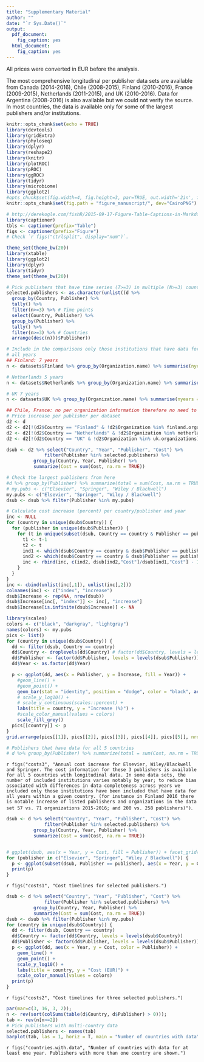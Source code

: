 ```yaml
---
title: "Supplementary Material"
author: ""
date: "`r Sys.Date()`"
output:
  pdf_document:
    fig_caption: yes
  html_document:
    fig_caption: yes
---
```



All prices were converted in EUR before the analysis.

The most comprehensive longitudinal per publisher data sets are available from 
Canada (2014-2016), Chile (2008-2015), Finland (2010-2016), France (2009-2015), Netherlands (2011-2015), and UK (2010-2016). Data for Argentina (2008-2016) is also available but we could not verify the source. In most countries, the data is available only for some of the largest publishers and/or institutions.


```r
knitr::opts_chunk$set(echo = TRUE)
library(devtools)
library(gridExtra)
library(phyloseq)
library(dplyr)
library(reshape2)
library(knitr)
library(plotROC)
library(pROC)
library(ggROC)
library(tidyr)
library(microbiome)
library(ggplot2)
#opts_chunk$set(fig.width=4, fig.height=3, par=TRUE, out.width='2in', fig.pos='H')
knitr::opts_chunk$set(fig.path = "figure_manuscript/", dev="CairoPNG")

# http://derekogle.com/fishR/2015-09-17-Figure-Table-Captions-in-Markdown
library(captioner)
tbls <- captioner(prefix="Table")
figs <- captioner(prefix="Figure")
# Check `r figs("ctrlsplit", display="num")`.

theme_set(theme_bw(20))
library(xtable)
library(ggplot2)
library(dplyr)
library(tidyr)
theme_set(theme_bw(20))

# Pick publishers that have time series (T>=3) in multiple (N>=3) countries
selected.publishers <- as.character(unlist((d %>%
  group_by(Country, Publisher) %>%
  tally() %>%
  filter(n>=3) %>% # Time points
  select(Country, Publisher) %>%
  group_by(Publisher) %>%
  tally() %>%
  filter(n>=3) %>% # Countries
  arrange(desc(n)))$Publisher))
```



```r
# Include in the comparisons only those institutions that have data for
# all years
## Finland: 7 years
n <- datasets$Finland %>% group_by(Organization.name) %>% summarise(nyears = length(unique(Year))) %>% arrange(desc(nyears)) %>% filter(nyears == 7) %>% select(Organization.name); finland.organizations <- as.vector(unname(unlist(n)))

# Netherlands 5 years
n <- datasets$Netherlands %>% group_by(Organization.name) %>% summarise(nyears = length(unique(Year))) %>% arrange(desc(nyears)) %>% filter(nyears == 5) %>% select(Organization.name); netherlands.organizations <- as.vector(unname(unlist(n)))

# UK 7 years
n <- datasets$UK %>% group_by(Organization.name) %>% summarise(nyears = length(unique(Year))) %>% arrange(desc(nyears)) %>% filter(nyears == 7) %>% select(Organization.name); uk.organizations <- as.vector(unname(unlist(n)))

## Chile, France: no per organization information therefore no need to filter
# Price increase per publisher per dataset
d2 <- d
d2 <- d2[!(d2$Country == "Finland" & !d2$Organization %in% finland.organizations),]
d2 <- d2[!(d2$Country == "Netherlands" & !d2$Organization %in% netherlands.organizations),]
d2 <- d2[!(d2$Country == "UK" & !d2$Organization %in% uk.organizations),]

dsub <- d2 %>% select("Country", "Year", "Publisher", "Cost") %>%
              filter(Publisher %in% selected.publishers) %>%
	      group_by(Country, Year, Publisher) %>%
	      summarize(Cost = sum(Cost, na.rm = TRUE))

# Check the largest publishers from here
#d %>% group_by(Publisher) %>% summarize(total = sum(Cost, na.rm = TRUE), ncountries = length(unique(Country))) %>% arrange(desc(total))
# my.pubs <- c("Elsevier", "Springer", "Wiley / Blackwell")
my.pubs <- c("Elsevier", "Springer", "Wiley / Blackwell")
dsub <- dsub %>% filter(Publisher %in% my.pubs)

# Calculate cost increase (percent) per country/publisher and year
inc <- NULL
for (country in unique(dsub$Country)) {
  for (publisher in unique(dsub$Publisher)) {
    for (t in unique(subset(dsub, Country == country & Publisher == publisher)$Year)[-1]) {
      t1 <- t-1
      t2 <- t
      ind1 <- which(dsub$Country == country & dsub$Publisher == publisher & dsub$Year == t1)
      ind2 <- which(dsub$Country == country & dsub$Publisher == publisher & dsub$Year == t2)
      inc <- rbind(inc, c(ind2, dsub[ind2,"Cost"]/dsub[ind1,"Cost"] - 1))
    }
  }
}
inc <- cbind(unlist(inc[,1]), unlist(inc[,2]))
colnames(inc) <- c("index", "increase")
dsub$Increase <- rep(NA, nrow(dsub))
dsub$Increase[inc[, "index"]] <- inc[, "increase"]
dsub$Increase[is.infinite(dsub$Increase)] <- NA

library(scales)
colors <- c("black", "darkgray", "lightgray")
names(colors) <- my.pubs
pics <- list()
for (country in unique(dsub$Country)) {
  dd <- filter(dsub, Country == country)
  dd$Country <- droplevels(dd$Country) # factor(dd$Country, levels = levels(dsub$Country))
  dd$Publisher <- factor(dd$Publisher, levels = levels(dsub$Publisher))
  dd$Year <- as.factor(dd$Year)

  p <- ggplot(dd, aes(x = Publisher, y = Increase, fill = Year)) +
    #geom_line() +
    #geom_point() +
    geom_bar(stat = "identity", position = "dodge", color = "black", aes(group = Year)) + 
    # scale_y_log10() +
    # scale_y_continuous(scales::percent) + 
    labs(title = country, y = "Increase (%)") +
    #scale_color_manual(values = colors)
    scale_fill_grey()    
  pics[[country]] <- p
}
grid.arrange(pics[[1]], pics[[2]], pics[[3]], pics[[4]], pics[[5]], nrow = 2)

# Publishers that have data for all 5 countries
# d %>% group_by(Publisher) %>% summarize(total = sum(Cost, na.rm = TRUE), ncountries = length(unique(Country))) %>% arrange(desc(total)) %>% filter(ncountries == 5)
```

`r figs("costs3", "Annual cost increase for Elsevier, Wiley/Blackwell and Springer. The cost information for these 3 publishers is available for all 5 countries with longitudinal data. In some data sets, the number of included institutions varies notably by year; to reduce bias associated with differences in data completeness across years we included only those institutions have been included that have data for all years within a given country. (for instance in Finland 2016 there is notable increase of listed publishers and organizations in the data set 57 vs. 71 organizations 2015-2016; and 200 vs. 258 publishers)")`.



```r
dsub <- d %>% select("Country", "Year", "Publisher", "Cost") %>%
              filter(Publisher %in% selected.publishers) %>%
	      group_by(Country, Year, Publisher) %>%
	      summarize(Cost = sum(Cost, na.rm = TRUE))


# ggplot(dsub, aes(x = Year, y = Cost, fill = Publisher)) + facet_grid(Country ~ .) + geom_bar(stat = "identity", position = "dodge") + scale_y_log10()
for (publisher in c("Elsevier", "Springer", "Wiley / Blackwell")) {
  p <- ggplot(subset(dsub, Publisher == publisher), aes(x = Year, y = Cost, color = Country)) + geom_line() + geom_point() + scale_y_log10() + labs(title = publisher, y = "Cost (EUR)")
  print(p)
}
```

`r figs("costs1", "Cost timelines for selected publishers.")`




```r
dsub <- d %>% select("Country", "Year", "Publisher", "Cost") %>%
              filter(Publisher %in% selected.publishers) %>%
	      group_by(Country, Year, Publisher) %>%
	      summarize(Cost = sum(Cost, na.rm = TRUE))
dsub <- dsub %>% filter(Publisher %in% my.pubs)
for (country in unique(dsub$Country)) {
  dd <- filter(dsub, Country == country)
  dd$Country <- factor(dd$Country, levels = levels(dsub$Country))
  dd$Publisher <- factor(dd$Publisher, levels = levels(dsub$Publisher))  
  p <- ggplot(dd, aes(x = Year, y = Cost, color = Publisher)) +
    geom_line() +
    geom_point() +
    scale_y_log10() +
    labs(title = country, y = "Cost (EUR)") +
    scale_color_manual(values = colors)
  print(p)
}
```

`r figs("costs2", "Cost timelines for three selected publishers.")`


```r
par(mar=c(3, 16, 3, 2));
n <- rev(sort(colSums(table(d$Country, d$Publisher) > 0)));
tab <- rev(n[n>=2])
# Pick publishers with multi-country data
selected.publishers <- names(tab)
barplot(tab, las = 1, horiz = T, main = "Number of countries with data")
```

`r figs("countries.with.data", "Number of countries with data for at least one year. Publishers with more than one country are shown.")`







